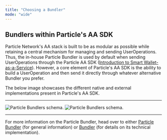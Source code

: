 ```yaml
---
title: "Choosing a Bundler"
mode: "wide"
---
```


## Bundlers within Particle's AA SDK

Particle Network's AA stack is built to be as modular as possible while retaining a central mechanism for managing and sending UserOperations. Thus, the in-house Particle Bundler is used by default when sending UserOperations through the Particle AA SDK ([Introduction to Smart Wallet-as-a-Service](/api/aa/introduction)). However, a core element of Particle's AA SDK is the ability to build a UserOperation and then send it directly through whatever alternative Bundler you prefer.

The below image showcases the different native and external implementations present in Particle's AA SDK.

***

<img
  className="block dark:hidden"
  src="/resources/integrations/aa/images/bundlers.png"
  alt="Particle Bundlers schema."
/>
<img
  className="hidden dark:block"
  src="/resources/integrations/aa/images/bundlers.png"
  alt="Particle Bundlers schema."
/>

***

<Tip>For more information on the Particle Bundler, head over to either [Particle Bundler](/resources/wallet-abstraction/waas/bundler) (for general information) or [Bundler](/resources/quickstart/aa/bundler) (for details on its technical implementation).</Tip>